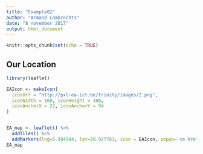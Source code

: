 ```yaml
---
title: "Example02"
author: "Armand Lambrechts"
date: "8 november 2017"
output: html_document
---
```


```r
knitr::opts_chunk$set(echo = TRUE)
```

## Our Location
```r
library(leaflet)

EAIcon <- makeIcon(
  iconUrl = "http://pxl-ea-ict.be/trinity/images/2.png",
  iconWidth = 160, iconHeight = 100,
  iconAnchorX = 22, iconAnchorY = 94
)


EA_map <- leaflet() %>% 
  addTiles() %>%
  addMarkers(lng=5.384984, lat=50.927781, icon = EAIcon, popup='<a href="https://www.facebook.com/pbaeaict/">PBA EA-ICT!</a>')
EA_map
```